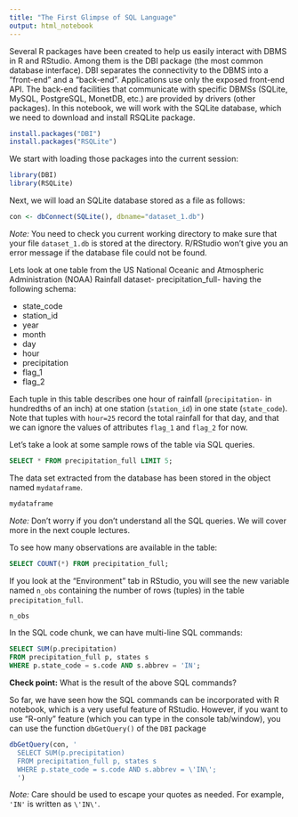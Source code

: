 ```yaml
---
title: "The First Glimpse of SQL Language"
output: html_notebook
---
```


Several R packages have been created to help us easily interact with DBMS in R and RStudio. Among them is the DBI package (the most common database interface). DBI separates the connectivity to the DBMS into a “front-end” and a “back-end”. Applications use only the exposed front-end API. The back-end facilities that communicate with specific DBMSs (SQLite, MySQL, PostgreSQL, MonetDB, etc.) are provided by drivers (other packages). In this notebook, we will work with the SQLite database, which we need to download and install RSQLite package.

```r
install.packages("DBI")
install.packages("RSQLite")
```

We start with loading those packages into the current session:
```r
library(DBI)
library(RSQLite)
```

Next, we will load an SQLite database stored as a file as follows:

```r
con <- dbConnect(SQLite(), dbname="dataset_1.db")
```

*Note:* You need to check you current working directory to make sure that your file `dataset_1.db` is stored at the directory. R/RStudio won't give you an error message if the database file could not be found.

Lets look at one table from the US National Oceanic and Atmospheric Administration (NOAA) Rainfall dataset- precipitation_full- having the following schema:

- state_code
- station_id
- year
- month
- day
- hour
- precipitation
- flag_1
- flag_2

Each tuple in this table describes one hour of rainfall (`precipitation-` in hundredths of an inch) at one station (`station_id`) in one state (`state_code`). Note that tuples with `hour=25` record the total rainfall for that day, and that we can ignore the values of attributes `flag_1` and `flag_2` for now.

Let's take a look at some sample rows of the table via SQL queries.

```sql
SELECT * FROM precipitation_full LIMIT 5;
```

The data set extracted from the database has been stored in the object named `mydataframe`. 
```r
mydataframe
```

*Note:* Don't worry if you don't understand all the SQL queries. We will cover more in the next couple lectures.

To see how many observations are available in the table:
```sql
SELECT COUNT(*) FROM precipitation_full;
```

If you look at the "Environment" tab in RStudio, you will see the new variable named `n_obs` containing the number of rows (tuples) in the table `precipitation_full`.

```r
n_obs
```

In the SQL code chunk, we can have multi-line SQL commands:

```sql
SELECT SUM(p.precipitation) 
FROM precipitation_full p, states s 
WHERE p.state_code = s.code AND s.abbrev = 'IN';
```

**Check point:** What is the result of the above SQL commands?

So far, we have seen how the SQL commands can be incorporated with R notebook, which is a very useful feature of RStudio. However, if you want to use "R-only" feature (which you can type in the console tab/window), you can use the function `dbGetQuery()` of the `DBI` package

```r
dbGetQuery(con, '
  SELECT SUM(p.precipitation) 
  FROM precipitation_full p, states s 
  WHERE p.state_code = s.code AND s.abbrev = \'IN\';
  ')
```

*Note:* Care should be used to escape your quotes as needed. For example, `'IN'` is written as `\'IN\'`.
